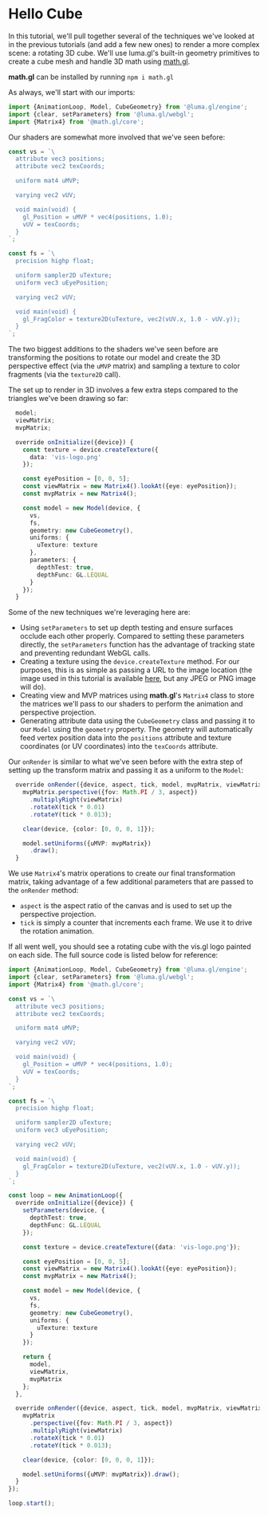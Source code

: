
# Hello Cube

<DeviceTabs />
<HelloCubeExample />

In this tutorial, we'll pull together several of the techniques we've looked at
in the previous tutorials (and add a few new ones) to render a more complex scene:
a rotating 3D cube. We'll use luma.gl's built-in geometry primitives to create
a cube mesh and handle 3D math using [math.gl](https://math.gl/).

**math.gl** can be installed by running `npm i math.gl`

As always, we'll start with our imports:

```typescript
import {AnimationLoop, Model, CubeGeometry} from '@luma.gl/engine';
import {clear, setParameters} from '@luma.gl/webgl';
import {Matrix4} from '@math.gl/core';
```

Our shaders are somewhat more involved that we've seen before:

```typescript
const vs = `\
  attribute vec3 positions;
  attribute vec2 texCoords;

  uniform mat4 uMVP;

  varying vec2 vUV;

  void main(void) {
    gl_Position = uMVP * vec4(positions, 1.0);
    vUV = texCoords;
  }
`;

const fs = `\
  precision highp float;

  uniform sampler2D uTexture;
  uniform vec3 uEyePosition;

  varying vec2 vUV;

  void main(void) {
    gl_FragColor = texture2D(uTexture, vec2(vUV.x, 1.0 - vUV.y));
  }
`;
```

The two biggest additions to the shaders we've seen before are transforming
the positions to rotate our model and create the 3D perspective effect
(via the `uMVP` matrix) and sampling a texture to color fragments (via the `texture2D` call).

The set up to render in 3D involves a few extra steps compared to the triangles we've been drawing so far:

```typescript
  model;
  viewMatrix;
  mvpMatrix;

  override onInitialize({device}) {
    const texture = device.createTexture({
      data: 'vis-logo.png'
    });

    const eyePosition = [0, 0, 5];
    const viewMatrix = new Matrix4().lookAt({eye: eyePosition});
    const mvpMatrix = new Matrix4();

    const model = new Model(device, {
      vs,
      fs,
      geometry: new CubeGeometry(),
      uniforms: {
        uTexture: texture
      },
      parameters: {
        depthTest: true,
        depthFunc: GL.LEQUAL
      }
    });
  }
```

Some of the new techniques we're leveraging here are:

- Using `setParameters` to set up depth testing and ensure surfaces occlude each other properly. Compared to setting these parameters directly, the `setParameters` function has the advantage of tracking state and preventing redundant WebGL calls.
- Creating a texture using the `device.createTexture` method. For our purposes, this is as simple as passing a URL to the image location (the image used in this tutorial is available [here](https://github.com/visgl/luma.device/tree/master/examples/api/cubemap/vis-logo.png), but any JPEG or PNG image will do).
- Creating view and MVP matrices using **math.gl**'s `Matrix4` class to store the matrices we'll pass to our shaders to perform the animation and perspective projection.
- Generating attribute data using the `CubeGeometry` class and passing it to our `Model` using the `geometry` property. The geometry will automatically feed vertex position data into the `positions` attribute and texture coordinates (or UV coordinates) into the `texCoords` attribute.

Our `onRender` is similar to what we've seen before with the extra step of setting up the transform matrix and passing it as a uniform to the `Model`:

```typescript
  override onRender({device, aspect, tick, model, mvpMatrix, viewMatrix}) {
    mvpMatrix.perspective({fov: Math.PI / 3, aspect})
      .multiplyRight(viewMatrix)
      .rotateX(tick * 0.01)
      .rotateY(tick * 0.013);

    clear(device, {color: [0, 0, 0, 1]});

    model.setUniforms({uMVP: mvpMatrix})
      .draw();
  }
```

We use `Matrix4`'s matrix operations to create our final transformation matrix, taking advantage of a few additional parameters that are passed to the `onRender` method:

- `aspect` is the aspect ratio of the canvas and is used to set up the perspective projection.
- `tick` is simply a counter that increments each frame. We use it to drive the rotation animation.

If all went well, you should see a rotating cube with the vis.gl logo painted on each side. The full source code is listed below for reference:

```typescript
import {AnimationLoop, Model, CubeGeometry} from '@luma.gl/engine';
import {clear, setParameters} from '@luma.gl/webgl';
import {Matrix4} from '@math.gl/core';

const vs = `\
  attribute vec3 positions;
  attribute vec2 texCoords;

  uniform mat4 uMVP;

  varying vec2 vUV;

  void main(void) {
    gl_Position = uMVP * vec4(positions, 1.0);
    vUV = texCoords;
  }
`;

const fs = `\
  precision highp float;

  uniform sampler2D uTexture;
  uniform vec3 uEyePosition;

  varying vec2 vUV;

  void main(void) {
    gl_FragColor = texture2D(uTexture, vec2(vUV.x, 1.0 - vUV.y));
  }
`;

const loop = new AnimationLoop({
  override onInitialize({device}) {
    setParameters(device, {
      depthTest: true,
      depthFunc: GL.LEQUAL
    });

    const texture = device.createTexture({data: 'vis-logo.png'});

    const eyePosition = [0, 0, 5];
    const viewMatrix = new Matrix4().lookAt({eye: eyePosition});
    const mvpMatrix = new Matrix4();

    const model = new Model(device, {
      vs,
      fs,
      geometry: new CubeGeometry(),
      uniforms: {
        uTexture: texture
      }
    });

    return {
      model,
      viewMatrix,
      mvpMatrix
    };
  },

  override onRender({device, aspect, tick, model, mvpMatrix, viewMatrix}) {
    mvpMatrix
      .perspective({fov: Math.PI / 3, aspect})
      .multiplyRight(viewMatrix)
      .rotateX(tick * 0.01)
      .rotateY(tick * 0.013);

    clear(device, {color: [0, 0, 0, 1]});

    model.setUniforms({uMVP: mvpMatrix}).draw();
  }
});

loop.start();
```
